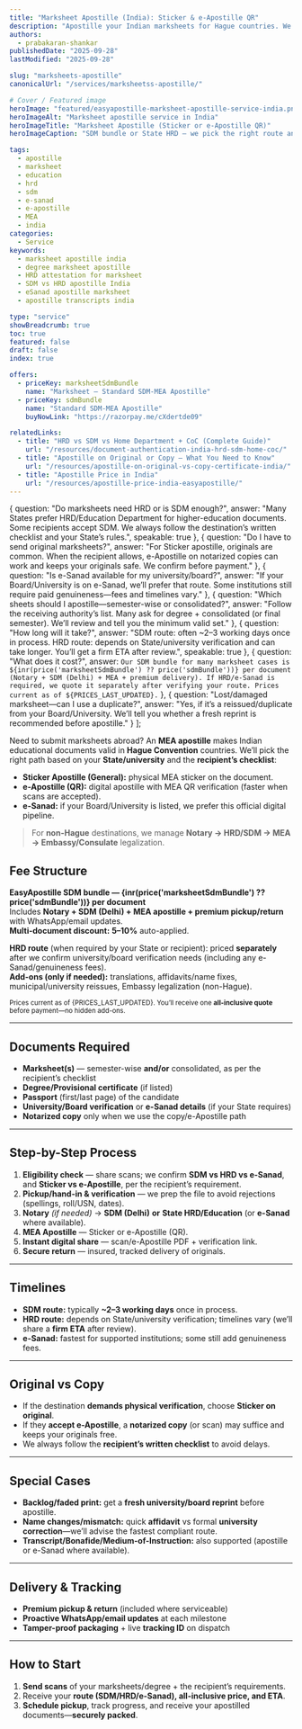 ```yaml
---
title: "Marksheet Apostille (India): Sticker & e-Apostille QR"
description: "Apostille your Indian marksheets for Hague countries. We handle SDM or HRD routes based on your State/university and the recipient’s checklist. Clear fees, required documents, 2–3 day timelines for SDM, and e-Sanad guidance."
authors:
  - prabakaran-shankar
publishedDate: "2025-09-28"
lastModified: "2025-09-28"

slug: "marksheets-apostille"
canonicalUrl: "/services/marksheetss-apostille/"

# Cover / Featured image
heroImage: "featured/easyapostille-marksheet-apostille-service-india.png"
heroImageAlt: "Marksheet apostille service in India"
heroImageTitle: "Marksheet Apostille (Sticker or e-Apostille QR)"
heroImageCaption: "SDM bundle or State HRD — we pick the right route and finish fast"

tags:
  - apostille
  - marksheet
  - education
  - hrd
  - sdm
  - e-sanad
  - e-apostille
  - MEA
  - india
categories:
  - Service
keywords:
  - marksheet apostille india
  - degree marksheet apostille
  - HRD attestation for marksheet
  - SDM vs HRD apostille India
  - eSanad apostille marksheet
  - apostille transcripts india

type: "service"
showBreadcrumb: true
toc: true
featured: false
draft: false
index: true

offers:
  - priceKey: marksheetSdmBundle
    name: "Marksheet — Standard SDM-MEA Apostille"
  - priceKey: sdmBundle
    name: "Standard SDM-MEA Apostille"
    buyNowLink: "https://razorpay.me/cXdertde09"

relatedLinks:
  - title: "HRD vs SDM vs Home Department + CoC (Complete Guide)"
    url: "/resources/document-authentication-india-hrd-sdm-home-coc/"
  - title: "Apostille on Original or Copy — What You Need to Know"
    url: "/resources/apostille-on-original-vs-copy-certificate-india/"
  - title: "Apostille Price in India"
    url: "/resources/apostille-price-india-easyapostille/"
---
```



  {
    question: "Do marksheets need HRD or is SDM enough?",
    answer: "Many States prefer HRD/Education Department for higher-education documents. Some recipients accept SDM. We always follow the destination’s written checklist and your State’s rules.",
    speakable: true
  },
  {
    question: "Do I have to send original marksheets?",
    answer: "For Sticker apostille, originals are common. When the recipient allows, e-Apostille on notarized copies can work and keeps your originals safe. We confirm before payment."
  },
  {
    question: "Is e-Sanad available for my university/board?",
    answer: "If your Board/University is on e-Sanad, we’ll prefer that route. Some institutions still require paid genuineness—fees and timelines vary."
  },
  {
    question: "Which sheets should I apostille—semester-wise or consolidated?",
    answer: "Follow the receiving authority’s list. Many ask for degree + consolidated (or final semester). We’ll review and tell you the minimum valid set."
  },
  {
    question: "How long will it take?",
    answer: "SDM route: often ~2–3 working days once in process. HRD route: depends on State/university verification and can take longer. You’ll get a firm ETA after review.",
    speakable: true
  },
  {
    question: "What does it cost?",
    answer: `Our SDM bundle for many marksheet cases is ${inr(price('marksheetSdmBundle') ?? price('sdmBundle'))} per document (Notary + SDM (Delhi) + MEA + premium delivery). If HRD/e-Sanad is required, we quote it separately after verifying your route. Prices current as of ${PRICES_LAST_UPDATED}.`
  },
  {
    question: "Lost/damaged marksheet—can I use a duplicate?",
    answer: "Yes, if it’s a reissued/duplicate from your Board/University. We’ll tell you whether a fresh reprint is recommended before apostille."
  }
];


Need to submit marksheets abroad? An **MEA apostille** makes Indian educational documents valid in **Hague Convention** countries. We’ll pick the right path based on your **State/university** and the **recipient’s checklist**:

- **Sticker Apostille (General):** physical MEA sticker on the document.  
- **e-Apostille (QR):** digital apostille with MEA QR verification (faster when scans are accepted).  
- **e-Sanad:** if your Board/University is listed, we prefer this official digital pipeline.

> For **non-Hague** destinations, we manage **Notary → HRD/SDM → MEA → Embassy/Consulate** legalization.



## Fee Structure

**EasyApostille SDM bundle — {inr(price('marksheetSdmBundle') ?? price('sdmBundle'))} per document**  
Includes **Notary + SDM (Delhi) + MEA apostille + premium pickup/return** with WhatsApp/email updates.  
**Multi-document discount:** **5–10%** auto-applied.

**HRD route** (when required by your State or recipient): priced **separately** after we confirm university/board verification needs (including any e-Sanad/genuineness fees).  
**Add-ons (only if needed):** translations, affidavits/name fixes, municipal/university reissues, Embassy legalization (non-Hague).

<small>Prices current as of {PRICES_LAST_UPDATED}. You’ll receive one **all-inclusive quote** before payment—no hidden add-ons.</small>

---

## Documents Required

- **Marksheet(s)** — semester-wise **and/or** consolidated, as per the recipient’s checklist  
- **Degree/Provisional certificate** (if listed)  
- **Passport** (first/last page) of the candidate  
- **University/Board verification** or **e-Sanad details** (if your State requires)  
- **Notarized copy** only when we use the copy/e-Apostille path

---

## Step-by-Step Process

1. **Eligibility check** — share scans; we confirm **SDM vs HRD vs e-Sanad**, and **Sticker vs e-Apostille**, per the recipient’s requirement.  
2. **Pickup/hand-in & verification** — we prep the file to avoid rejections (spellings, roll/USN, dates).  
3. **Notary** *(if needed)* → **SDM (Delhi)** **or** **State HRD/Education** (or **e-Sanad** where available).  
4. **MEA Apostille** — Sticker or e-Apostille (QR).  
5. **Instant digital share** — scan/e-Apostille PDF + verification link.  
6. **Secure return** — insured, tracked delivery of originals.

---

## Timelines

- **SDM route:** typically **~2–3 working days** once in process.  
- **HRD route:** depends on State/university verification; timelines vary (we’ll share a **firm ETA** after review).  
- **e-Sanad:** fastest for supported institutions; some still add genuineness fees.

---

## Original vs Copy

- If the destination **demands physical verification**, choose **Sticker on original**.  
- If they **accept e-Apostille**, a **notarized copy** (or scan) may suffice and keeps your originals free.  
- We always follow the **recipient’s written checklist** to avoid delays.

---

## Special Cases

- **Backlog/faded print:** get a **fresh university/board reprint** before apostille.  
- **Name changes/mismatch:** quick **affidavit** vs formal **university correction**—we’ll advise the fastest compliant route.  
- **Transcript/Bonafide/Medium-of-Instruction:** also supported (apostille or e-Sanad where available).

---

## Delivery & Tracking

- **Premium pickup & return** (included where serviceable)  
- **Proactive WhatsApp/email updates** at each milestone  
- **Tamper-proof packaging** + live **tracking ID** on dispatch

---

## How to Start

1. **Send scans** of your marksheets/degree + the recipient’s requirements.  
2. Receive your **route (SDM/HRD/e-Sanad), all-inclusive price, and ETA**.  
3. **Schedule pickup**, track progress, and receive your apostilled documents—**securely packed**.

<FaqList
  items={faqItems}
  id="faq"
  class="post-faq mb-05 p-05"
  heading="Frequently Asked Questions"
  headingTag="h2"
  openAll={false}
  addSchema={true}
  addSpeakableSchema={true}
  htmlAnswers={false}
/>
